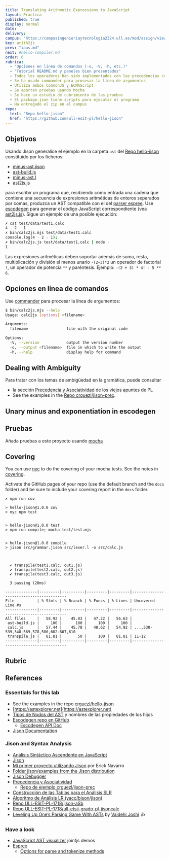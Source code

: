```yaml
---
title: Translating Arithmetic Expressions to JavaScript
layout: Practica
published: true
display: normal
date:
delivery:
campus: "https://campusingenieriaytecnologia2324.ull.es/mod/assign/view.php?id=20502"
key: arith2js
prev: "iaas.md"
next: #hello-compiler.md
order: 6
rubrica:
  - "Opciones en línea de comandos (-o, -V, -h, etc.)"
  - "Tutorial README.md y paneles bien presentados"
  - Todos los operadores han sido implementados con las precedencias correctas
  - Se ha usado commander para procesar la línea de argumentos
  - Utiliza ambos CommonJS y ECMAScript 
  - Se aportan pruebas usando Mocha
  - Se hace un estudio de cubrimiento de las pruebas
  - El package.json tiene scripts para ejecutar el programa
  - Ha entregado el zip en el campus
repo:
  text: "Repo hello-jison"
  href: "https://github.com/ull-esit-pl/hello-jison"
---
```

## Objetivos

Usando Jison generalice el ejemplo en la carpeta `ast` del [Repo hello-jison](https://github.com/ull-esit-pl/hello-jison) constituido por los ficheros:

* [minus-ast.jison](https://github.com/ULL-ESIT-PL/hello-jison/blob/master/ast/minus-ast.jison) 
* [ast-build.js](https://github.com/ULL-ESIT-PL/hello-jison/blob/master/ast/ast-build.js)
* [minus-ast.l](https://github.com/ULL-ESIT-PL/hello-jison/blob/master/ast/minus-ast.l)
* [ast2js.js](https://github.com/ULL-ESIT-PL/hello-jison/blob/master/ast/ast2js.js)

para escribir un programa que, recibiendo como entrada una cadena que contiene una secuencia de expresiones aritméticas de enteros separados por comas, produzca un AST compatible con el del [parser espree](https://github.com/eslint/espree). 
Use [escodegen](https://github.com/estools/escodegen) para generar el código JavaScript correspondiente (vea [ast2js.js](https://github.com/ULL-ESIT-PL/hello-jison/blob/master/ast/ast2js.js)). Sigue un ejemplo de una posible ejecución:

```bash
✗ cat test/data/test1.calc 
4 - 2 - 1                                                                                       
✗ bin/calc2js.mjs test/data/test1.calc 
console.log(4 - 2 - 1);
✗ bin/calc2js.js test/data/test1.calc | node -
1
```

Las expresiones aritméticas deben soportar además de suma, resta, multiplicación y división el menos unario `-(2+3)*2`   un operador de factorial `!`, un operador de potencia `**` y paréntesis. Ejemplo: `-(2 + 3) * 4! - 5 ** 6`.

## Opciones en línea de comandos

Use [commander](https://github.com/tj/commander.js#readme) para procesar la línea de argumentos:
  
```bash
$ bin/calc2js.mjs --help
Usage: calc2js [options] <filename>

Arguments:
  filename                 file with the original code

Options:
  -V, --version            output the version number
  -o, --output <filename>  file in which to write the output
  -h, --help               display help for command
```

## Dealing with Ambiguity

Para tratar con los temas de ambigüedad en la gramática,
puede consultar 

* la sección [Precedencia y Asociatividad](https://crguezl.github.io/pl-html/node57.html) de los viejos apuntes de PL
* See the examples in the [Repo crguezl/jison-prec](https://github.com/crguezl/jison-prec).


## Unary minus and exponentiation in escodegen



<UnaryMinus/>

## Pruebas

Añada pruebas a este proyecto usando [mocha](/topics/introduction-tojavascript/mocha.html)



<MockingStubbing/>


## Covering 

You can use  [nyc](https://www.npmjs.com/package/nyc) to do the covering of your mocha tests.
See the notes in [covering](/topics/introduction-to-javascript/covering). 

Activate the GitHub pages of your repo (use the default branch and the `docs` folder) and be sure to include your covering report in the `docs` folder.

```
✗ npm run cov

> hello-jison@1.0.0 cov
> nyc npm test


> hello-jison@1.0.0 test
> npm run compile; mocha test/test.mjs


> hello-jison@1.0.0 compile
> jison src/grammar.jison src/lexer.l -o src/calc.js



  ✔ transpile(test1.calc, out1.js)
  ✔ transpile(test2.calc, out2.js)
  ✔ transpile(test3.calc, out3.js)

  3 passing (20ms)

--------------|---------|----------|---------|---------|-----------------------------------------
File          | % Stmts | % Branch | % Funcs | % Lines | Uncovered Line #s                       
--------------|---------|----------|---------|---------|-----------------------------------------
All files     |   58.92 |    45.83 |   47.22 |   56.63 |                                         
 ast-build.js |     100 |      100 |     100 |     100 |                                         
 calc.js      |   57.44 |    45.78 |   40.62 |   54.92 | ...,530-539,548-569,578,580,602-607,610 
 transpile.js |   81.81 |       50 |     100 |   81.81 | 11-12                                   
--------------|---------|----------|---------|---------|-----------------------------------------
```

## Rubric


<Rubric rubric={frontmatter().rubrica} />



## References

### Essentials for this lab

* See the examples in the repo [crguezl/hello-jison](https://github.com/crguezl/hello-jison)
* [https://astexplorer.net](https://astexplorer.net)
* [Tipos de Nodos del AST](/topics/introduction-to-pl/espree-visitorkeys) y nombres de las propiedades de los hijos
* [Escodegen repo en GitHub](https://github.com/estools/escodegen)
  - [Escodegen API Doc](https://github.com/estools/escodegen/wiki/API)
* [Jison Documentation](https://gerhobbelt.github.io/jison/docs//)

### Jison and Syntax Analysis

* [Análisis Sintáctico Ascendente en JavaScript](https://crguezl.github.io/pl-html/node43.html)
* [Jison](/topics/syntax-analysis/analysis-LR)
* [Mi primer proyecto utilizando Jison](https://ericknavarro.io/2019/07/21/17-Mi-primer-proyecto-utilizando-Jison-Linux/) por Erick Navarro
* [Folder jison/examples from the Jison distribution](https://github.com/zaach/jison/tree/master/examples)
* [Jison Debugger](https://nolanlawson.github.io/jison-debugger/)
* [Precedencia y Asociatividad](https://crguezl.github.io/pl-html/node57.html)
    - [Repo de ejemplo crguezl/jison-prec](https://github.com/crguezl/jison-prec)
* [Construcción de las Tablas para el Análisis SLR](https://crguezl.github.io/pl-html/node49.html)
* [Algoritmo de Análisis LR (yacc/bison/jison)](https://crguezl.github.io/pl-html/node55.html)
* [Repo ULL-ESIT-PL-1718/jison-aSb](https://github.com/ULL-ESIT-PL-1718/jison-aSb)
* [Repo ULL-ESIT-PL-1718/ull-etsii-grado-pl-jisoncalc](https://github.com/ULL-ESIT-PL-1718/ull-etsii-grado-pl-jisoncalc)
* <a href="https://medium.com/basecs/leveling-up-ones-parsing-game-with-asts-d7a6fc2400ff" rel="nofollow">Leveling Up One’s Parsing Game With ASTs</a> by <a href="https://twitter.com/vaidehijoshi" rel="nofollow">Vaidehi Joshi</a> <em> 👍</em>


### Have a look

* [JavaScript AST visualizer](https://resources.jointjs.com/demos/javascript-ast) jointjs demos
* [Espree](https://github.com/eslint/espree)
  * [Options for parse and tokenize methods](https://github.com/eslint/espree#options)